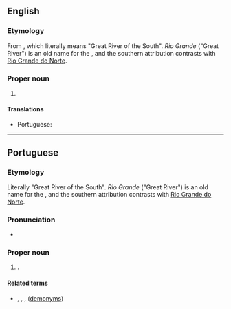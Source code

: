 ==English==
{{wikipedia}}

===Etymology===
From {{bor|en|pt|Rio Grande do Sul}}, which literally means "Great River of the South". ''Rio Grande'' ("Great River") is an old name for the {{w|Lagoa dos Patos}}, and the southern attribution contrasts with [[Rio Grande do Norte]].

===Proper noun===
{{en-proper noun|head=Rio Grande do Sul}}

# {{place|en|state|r/South Region|c/Brazil|capital=Porto Alegre}}

====Translations====
{{trans-top|state in southern Brazil}}
* Portuguese: {{t+|pt|Rio Grande do Sul|m}}
{{trans-mid}}
{{trans-bottom}}

----

==Portuguese==

===Etymology===
Literally "Great River of the South". ''Rio Grande'' ("Great River") is an old name for the {{w|Lagoa dos Patos}}, and the southern attribution contrasts with [[Rio Grande do Norte]].

===Pronunciation===
{{pt-IPA}}
* {{audio|pt|Pt-br Rio Grande do Sul.ogg|Audio (BR)}}

===Proper noun===
{{pt-proper noun|m}}

# {{place|pt|state|r/South Region|c/Brazil|capital=Porto Alegre}}.
#: {{syn|pt|RS|q1=abbreviation|Rio Grande}}

====Related terms====
* {{l|pt|gaúcho}}, {{l|pt|sul-riograndense}}, {{l|pt|riograndense-do-sul}}, {{l|pt|rio-grandense}} ([[demonym]]s)